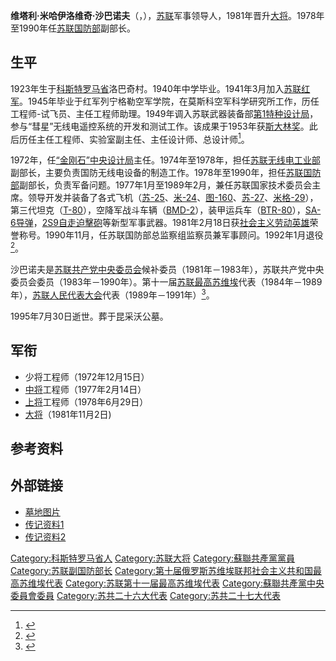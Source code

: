 {{同名人物|沙巴诺夫|沙巴诺夫}}
{{Infobox military person
|name         = 维塔利·沙巴诺夫
|image        = 
|caption      =
|birth_date   = 1923年1月1日
|death_date   = {{death date and age|1995|7|30|1923|1|1}}
|birth_place  = {{flag|Soviet Union}}[[科斯特罗马省|科斯特罗马省]]
|death_place  = {{RUS}}[[莫斯科|莫斯科]]
|allegiance   = {{flag|Soviet Union}}
|serviceyears = 1941年－1992年
|rank         = [[大将_(苏联)|大将]]（1981年）
|unit         =
|commands     = 
|awards       ={{{!}} style="background:transparent"
{{!}}{{社会主义劳动英雄}}
{{!}}}
{{{!}} style="background:transparent"
{{!}} {{列宁勋章}} {{!!}} {{列宁勋章}} {{!!}}{{十月革命勋章}} {{!!}}{{红旗勋章}}
{{!}}-
{{!}}{{一级卫国战争勋章}} {{!!}}{{劳动红旗勋章}}{{!!}}{{红星勋章}}{{!!}}{{二级在苏联武装力量中为祖国服务勋章}}
{{!}}-
{{!}}{{三级在苏联武装力量中为祖国服务勋章}}{{!!}}{{战功奖章}} {{!!}} {{纪念列宁诞辰一百周年奖章}} {{!!}} {{守卫苏联国界有功奖章}}  
{{!}}-
{{!}}{{卫国战争战胜德国奖章}} {{!!}} {{卫国战争胜利二十周年奖章}} {{!!}} {{卫国战争胜利三十周年奖章}} {{!!}} {{卫国战争胜利四十周年奖章}}    
{{!}}-
{{!}}{{卫国战争胜利五十周年奖章}} {{!!}} {{朱可夫奖章}} {{!!}} {{苏联武装力量老兵奖章}} {{!!}} {{巩固战斗友谊奖章 (苏联)}}   
{{!}}-
{{!}}{{苏维埃陆军海军三十周年奖章}} {{!!}}{{苏联武装力量四十周年奖章}}{{!!}} {{苏联武装力量五十周年奖章}} {{!!}} {{苏联武装力量六十周年奖章}} 
{{!}}-
{{!}}{{苏联武装力量七十周年奖章}} {{!!}} {{圆满服役奖章|type=1}}
{{!}}}
{{{!}} style="background:transparent"
{{!}}{{列宁奖}}{{!!}}{{斯大林奖}}
{{!}}}
}}
'''维塔利·米哈伊洛维奇·沙巴诺夫'''（{{lang-ru|Виталий Михайлович Шабанов}}，{{bd|1923年|1月1日|1995年|7月30日|catIdx=Shabanov}}），[[苏联|苏联]]军事领导人，1981年晋升[[大将_(苏联)|大将]]。1978年至1990年任[[苏联国防部|苏联国防部]]副部长。
==生平==
1923年生于[[科斯特罗马省|科斯特罗马省]]洛巴奇村。1940年中学毕业。1941年3月加入[[苏联红军|苏联红军]]。1945年毕业于红军列宁格勒空军学院，在莫斯科空军科学研究所工作，历任工程师-试飞员、主任工程师助理。1949年调入苏联武器装备部[[“金刚石”中央设计局|第1特种设计局]]，参与“彗星”无线电遥控系统的开发和测试工作。该成果于1953年获[[斯大林奖|斯大林奖]]。此后历任主任工程师、实验室副主任、主任设计师、总设计师<ref>{{cite web |title=Он смотрел далеко вперед |url=http://old.redstar.ru/2003/02/18_02/2_03.html |publisher=[[红星报|Красная звезда]] |language=ru |date=2003-02-18}}</ref>。

1972年，任[[“金刚石”中央设计局|“金刚石”中央设计局]]主任。1974年至1978年，担任[[苏联无线电工业部|苏联无线电工业部]]副部长，主要负责国防无线电设备的制造工作。1978年至1990年，担任[[苏联国防部|苏联国防部]]副部长，负责军备问题。1977年1月至1989年2月，兼任苏联国家技术委员会主席。领导开发并装备了各式飞机（[[Su-25攻擊機|苏-25]]、[[Mi-24雌鹿直升機|米-24]]、[[圖-160轟炸機|图-160]]、[[苏-27战斗机|苏-27]]、[[米格-29戰鬥機|米格-29]]），第三代坦克（[[T-80主戰坦克|T-80]]），空降军战斗车辆（[[BMD-2步兵战车|BMD-2]]），装甲运兵车（[[BTR-80|BTR-80]]），[[SA-6导弹|SA-6导弹]]，[[2S9自走迫擊砲|2S9自走迫擊砲]]等新型军事武器。1981年2月18日获[[社会主义劳动英雄|社会主义劳动英雄]]荣誉称号。1990年11月，任苏联国防部总监察组监察员兼军事顾问。1992年1月退役<ref>{{cite book |title=Советская военная энциклопедия |date=1976 |publisher=Военное изд-во М-ва обороны СССР |edition=8 |language=ru}}</ref>。

沙巴诺夫是[[苏联共产党中央委员会|苏联共产党中央委员会]]候补委员（1981年－1983年），苏联共产党中央委员会委员（1983年－1990年）。第十一届[[苏联最高苏维埃|苏联最高苏维埃]]代表（1984年－1989年），[[苏联人民代表大会|苏联人民代表大会]]代表（1989年－1991年）<ref>{{cite book |title=Полководцы и военачальники Великой Отечественной войны: информационно-справочное издание |date=2009 |publisher=АС-Траст |page=146 |edition=2 |url=https://books.google.com/books?id=GRksAQAAMAAJ& |language=ru |access-date=2020-07-01 |archive-date=2020-07-13 |archive-url=https://web.archive.org/web/20200713023509/https://books.google.com/books?id=GRksAQAAMAAJ& |dead-url=no }}</ref>。

1995年7月30日逝世。葬于昆采沃公墓。
==军衔==
*少将工程师（1972年12月15日）
*[[中将|中将]]工程师（1977年2月14日）
*[[上将|上将]]工程师（1978年6月29日）
*[[大将_(苏联)|大将]]（1981年11月2日)
==参考资料==
{{Reflist}}
==外部链接==
*[http://www.moscow-tombs.ru/1995/shabanov_vm.htm 墓地图片]
*[http://www.warheroes.ru/hero/hero.asp?Hero_id=9928 传记资料1]
*[http://www.hrono.ru/biograf/bio_sh/shabanov.html 传记资料2]
{{蘇聯大將}}
{{Authority control}}
{{portal bar|苏联|技术|军事|人物|冷战}}
{{DEFAULTSORT:Shabanov, Vitaliy}}
[[Category:科斯特罗马省人|Category:科斯特罗马省人]]
[[Category:苏联大将|Category:苏联大将]]
[[Category:蘇聯共產黨黨員|Category:蘇聯共產黨黨員]]
[[Category:苏联副国防部长|Category:苏联副国防部长]]
[[Category:第十届俄罗斯苏维埃联邦社会主义共和国最高苏维埃代表|Category:第十届俄罗斯苏维埃联邦社会主义共和国最高苏维埃代表]]
[[Category:苏联第十一届最高苏维埃代表|Category:苏联第十一届最高苏维埃代表]]
[[Category:蘇聯共產黨中央委員會委員|Category:蘇聯共產黨中央委員會委員]]
[[Category:苏共二十六大代表|Category:苏共二十六大代表]]
[[Category:苏共二十七大代表|Category:苏共二十七大代表]]